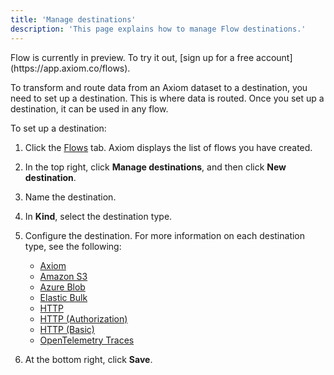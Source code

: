 ```yaml
---
title: 'Manage destinations'
description: 'This page explains how to manage Flow destinations.'
---
```


<Note>
    Flow is currently in preview. To try it out, [sign up for a free account](https://app.axiom.co/flows).
</Note>

To transform and route data from an Axiom dataset to a destination, you need to set up a destination. This is where data is routed. Once you set up a destination, it can be used in any flow.

To set up a destination:
1. Click the [Flows](https://app.axiom.co/flows) tab. Axiom displays the list of flows you have created.
2. In the top right, click **Manage destinations**, and then click **New destination**.
3. Name the destination.
4. In **Kind**, select the destination type.
5. Configure the destination. For more information on each destination type, see the following:

    - [Axiom](/process-data/destinations/axiom)
    - [Amazon S3](/process-data/destinations/amazon-s3)
    - [Azure Blob](/process-data/destinations/azure-blob)
    - [Elastic Bulk](/process-data/destinations/elastic-bulk)
    - [HTTP](/process-data/destinations/http#configure-http-destination)
    - [HTTP (Authorization)](/process-data/destinations/http#configure-http-authorization-destination)
    - [HTTP (Basic)](/process-data/destinations/http#configure-http-basic-destination)
    - [OpenTelemetry Traces](/process-data/destinations/opentelemetry#configure-opentelemetry-traces-destination)

6. At the bottom right, click **Save**.
